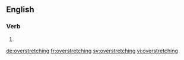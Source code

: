 ==English==

===Verb===
{{head|en}}

# {{present participle of|overstretch|lang=en}}

[[de:overstretching]]
[[fr:overstretching]]
[[sv:overstretching]]
[[vi:overstretching]]
